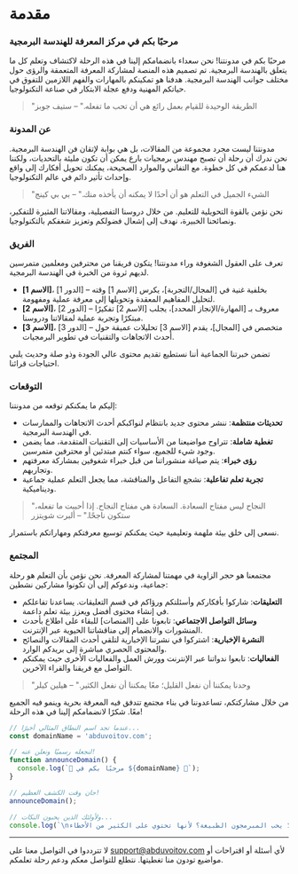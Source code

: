 
# مقدمة

### مرحبًا بكم في مركز المعرفة للهندسة البرمجية

مرحبًا بكم في مدونتنا! نحن سعداء بانضمامكم إلينا في هذه الرحلة لاكتشاف وتعلم كل ما يتعلق بالهندسة البرمجية. تم تصميم هذه المنصة لمشاركة المعرفة المتعمقة والرؤى حول مختلف جوانب الهندسة البرمجية. هدفنا هو تمكينكم بالمهارات والفهم اللازمين للتفوق في حياتكم المهنية ودفع عجلة الابتكار في صناعة التكنولوجيا.

> "الطريقة الوحيدة للقيام بعمل رائع هي أن تحب ما تفعله." – ستيف جوبز

### عن المدونة

مدونتنا ليست مجرد مجموعة من المقالات، بل هي بوابة لإتقان فن الهندسة البرمجية. نحن ندرك أن رحلة أن تصبح مهندس برمجيات بارع يمكن أن تكون مليئة بالتحديات، ولكننا هنا لدعمكم في كل خطوة. مع التفاني والموارد الصحيحة، يمكنك تحويل أفكارك إلى واقع وإحداث تأثير دائم في عالم التكنولوجيا.

> "الشيء الجميل في التعلم هو أن أحدًا لا يمكنه أن يأخذه منك." – بي بي كينج

نحن نؤمن بالقوة التحويلية للتعليم. من خلال دروسنا التفصيلية، ومقالاتنا المثيرة للتفكير، ونصائحنا الخبيرة، نهدف إلى إشعال فضولكم وتعزيز شغفكم بالتكنولوجيا.

### الفريق

تعرف على العقول الشغوفة وراء مدونتنا! يتكون فريقنا من محترفين ومعلمين متمرسين لديهم ثروة من الخبرة في الهندسة البرمجية.

- **[الاسم 1]**، [الدور 1] – بخلفية غنية في [المجال/التجربة]، يكرس [الاسم 1] وقته لتحليل المفاهيم المعقدة وتحويلها إلى معرفة عملية ومفهومة.
- **[الاسم 2]**، [الدور 2] – معروف بـ [المهارة/الإنجاز المحدد]، يجلب [الاسم 2] تفكيرًا مبتكرًا وتجربة عملية لمقالاتنا ودروسنا.
- **[الاسم 3]**، [الدور 3] – متخصص في [المجال]، يقدم [الاسم 3] تحليلات عميقة حول أحدث الاتجاهات والتقنيات في تطوير البرمجيات.

تضمن خبرتنا الجماعية أننا نستطيع تقديم محتوى عالي الجودة وذو صلة وحديث يلبي احتياجات قرائنا.

### التوقعات

إليكم ما يمكنكم توقعه من مدونتنا:

- **تحديثات منتظمة**: ننشر محتوى جديد بانتظام لنواكبكم أحدث الاتجاهات والممارسات في الهندسة البرمجية.
- **تغطية شاملة**: تتراوح مواضيعنا من الأساسيات إلى التقنيات المتقدمة، مما يضمن وجود شيء للجميع، سواء كنتم مبتدئين أو محترفين متمرسين.
- **رؤى خبراء**: يتم صياغة منشوراتنا من قبل خبراء شغوفين بمشاركة معرفتهم وتجاربهم.
- **تجربة تعلم تفاعلية**: نشجع التفاعل والمناقشة، مما يجعل التعلم عملية جماعية وديناميكية.

> "النجاح ليس مفتاح السعادة. السعادة هي مفتاح النجاح. إذا أحببت ما تفعله، ستكون ناجحًا." – ألبرت شويتزر

نسعى إلى خلق بيئة ملهمة وتعليمية حيث يمكنكم توسيع معرفتكم ومهاراتكم باستمرار.

### المجتمع

مجتمعنا هو حجر الزاوية في مهمتنا لمشاركة المعرفة. نحن نؤمن بأن التعلم هو رحلة جماعية، وندعوكم إلى أن تكونوا مشاركين نشطين:

- **التعليقات**: شاركوا بأفكاركم وأسئلتكم ورؤاكم في قسم التعليقات. يساعدنا تفاعلكم في إنشاء محتوى أفضل ويعزز بيئة تعلم داعمة.
- **وسائل التواصل الاجتماعي**: تابعونا على [المنصات] للبقاء على اطلاع بأحدث المنشورات والانضمام إلى مناقشاتنا الحيوية عبر الإنترنت.
- **النشرة الإخبارية**: اشتركوا في نشرتنا الإخبارية لتلقي أحدث المقالات والنصائح والمحتوى الحصري مباشرة إلى بريدكم الوارد.
- **الفعاليات**: تابعوا ندواتنا عبر الإنترنت وورش العمل والفعاليات الأخرى حيث يمكنكم التواصل مع فريقنا والقراء الآخرين.

> "وحدنا يمكننا أن نفعل القليل؛ معًا يمكننا أن نفعل الكثير." – هيلين كيلر

من خلال مشاركتكم، تساعدوننا في بناء مجتمع تتدفق فيه المعرفة بحرية وينمو فيه الجميع معًا. شكرًا لانضمامكم إلينا في هذه الرحلة!

```javascript
// عندما تجد اسم النطاق المثالي أخيرًا...
const domainName = 'abduvoitov.com';

// لنجعله رسميًا ونعلن عنه!
function announceDomain() {
  console.log(`🌟 مرحبًا بكم في ${domainName} 🌟`);
}

// حان وقت الكشف العظيم!
announceDomain();

// ولأولئك الذين يحبون النكات...
console.log(`\nلماذا لا يحب المبرمجون الطبيعة؟ لأنها تحتوي على الكثير من الأخطاء (bugs)!`);
```

---

لا تترددوا في التواصل معنا على support@abduvoitov.com لأي أسئلة أو اقتراحات أو مواضيع تودون منا تغطيتها. نتطلع للتواصل معكم ودعم رحلة تعلمكم.